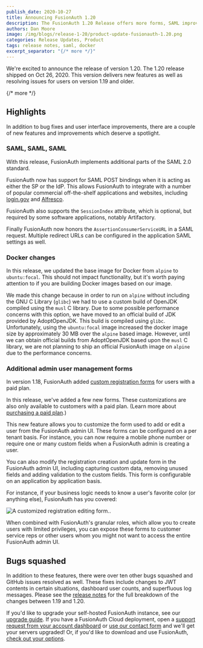 ```yaml
---
publish_date: 2020-10-27 
title: Announcing FusionAuth 1.20
description: The FusionAuth 1.20 Release offers more forms, SAML improvements, docker changes and more.
authors: Dan Moore
image: /img/blogs/release-1-20/product-update-fusionauth-1.20.png
categories: Release Updates, Product
tags: release notes, saml, docker
excerpt_separator: "{/* more */}"
---
```


We're excited to announce the release of version 1.20. The 1.20 release shipped on Oct 26, 2020. This version delivers new features as well as resolving issues for users on version 1.19 and older.

{/* more */}

## Highlights

In addition to bug fixes and user interface improvements, there are a couple of new features and improvements which deserve a spotlight.

### SAML, SAML, SAML

With this release, FusionAuth implements additional parts of the SAML 2.0 standard.

FusionAuth now has support for SAML POST bindings when it is acting as either the SP or the IdP. This allows FusionAuth to integrate with a number of popular commercial off-the-shelf applications and websites, including [login.gov](https://developers.login.gov/saml/) and [Alfresco](https://docs.alfresco.com/saml/concepts/saml-overview.html).

FusionAuth also supports the `SessionIndex` attribute, which is optional, but required by some software applications, notably Artifactory.

Finally FusionAuth now honors the `AssertionConsumerServiceURL` in a SAML request. Multiple redirect URLs can be configured in the application SAML settings as well.

### Docker changes

In this release, we updated the base image for Docker from `alpine` to `ubuntu:focal`. This should not impact functionality, but it's worth paying attention to if you are building Docker images based on our image.

We made this change because in order to run on `alpine` without including the GNU C Library (`glibc`) we had to use a custom build of OpenJDK compiled using the `musl` C library. Due to some possible performance concerns with this option, we have moved to an official build of JDK provided by AdoptOpenJDK. This build is compiled using `glibc`. Unfortunately, using the `ubuntu:focal` image increased the docker image size by approximately 30 MB over the `alpine` based image. However, until we can obtain official builds from AdoptOpenJDK based upon the `musl` C library, we are not planning to ship an official FusionAuth image on `alpine` due to the performance concerns.

### Additional admin user management forms

In version 1.18, FusionAuth added [custom registration forms](/feature/user-registration) for users with a paid plan.

In this release, we've added a few new forms. These customizations are also only available to customers with a paid plan. (Learn more about [purchasing a paid plan](/pricing).) 

This new feature allows you to customize the form used to add or edit a user from the FusionAuth admin UI. These forms can be configured on a per tenant basis. For instance, you can now require a mobile phone number or require one or many custom fields when a FusionAuth admin is creating a user.

You can also modify the registration creation and update form in the FusionAuth admin UI, including capturing custom data, removing unused fields and adding validation to the custom fields. This form is configurable on an application by application basis. 

For instance, if your business logic needs to know a user's favorite color (or anything else), FusionAuth has you covered:

![A customized registration editing form..](/img/blogs/release-1-20/custom-edit-registration-form.png)

When combined with FusionAuth's granular roles, which allow you to create users with limited privileges, you can expose these forms to customer service reps or other users whom you might not want to access the entire FusionAuth admin UI.

## Bugs squashed

In addition to these features, there were over ten other bugs squashed and GitHub issues resolved as well. These fixes include changes to JWT contents in certain situations, dashboard user counts, and superfluous log messages. Please see the [release notes](/docs/release-notes/) for the full breakdown of the changes between 1.19 and 1.20. 

If you'd like to upgrade your self-hosted FusionAuth instance, see our [upgrade guide](/docs/operate/deploy/upgrade). If you have a FusionAuth Cloud deployment, open a <a href="https://account.fusionauth.io/account/support/" target="_blank">support request from your account dashboard</a> or <a href="/contact" target="_blank">use our contact form</a> and we'll get your servers upgraded! Or, if you'd like to download and use FusionAuth, [check out your options](/pricing).
